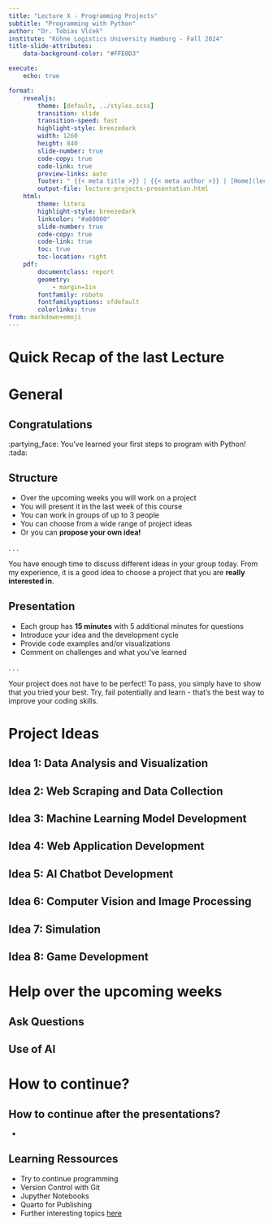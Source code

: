 ```yaml
---
title: "Lecture X - Programming Projects"
subtitle: "Programming with Python"
author: "Dr. Tobias Vlćek"
institute: "Kühne Logistics University Hamburg - Fall 2024"
title-slide-attributes:
    data-background-color: "#FFE0D3"

execute:
    echo: true

format:
    revealjs:
        theme: [default, ../styles.scss]
        transition: slide
        transition-speed: fast
        highlight-style: breezedark
        width: 1260
        height: 840
        slide-number: true
        code-copy: true
        code-link: true
        preview-links: auto
        footer: " {{< meta title >}} | {{< meta author >}} | [Home](lecture-projects.qmd)"
        output-file: lecture-projects-presentation.html
    html:
        theme: litera
        highlight-style: breezedark
        linkcolor: "#a60000"
        slide-number: true
        code-copy: true
        code-link: true
        toc: true
        toc-location: right
    pdf: 
        documentclass: report
        geometry:
            - margin=1in
        fontfamily: roboto
        fontfamilyoptions: sfdefault
        colorlinks: true
from: markdown+emoji
---
```


# [Quick Recap of the last Lecture]{.flow} {.title} 

# [General]{.flow} {.title}

## Congratulations

:partying_face: You've learned your first steps to program with Python! :tada:

## Structure

- Over the upcoming weeks you [will work on a project]{.highlight}
- You will present it in the last week of this course
- You can work in groups of up to 3 people
- You can choose from a wide range of project ideas
- Or you can **propose your own idea!**

. . .

::: {.callout-tip}
You have enough time to discuss different ideas in your group today. From my experience, it is a good idea to choose a project that you are **really interested in**.
:::

## Presentation

- Each group has **15 minutes** with 5 additional minutes for questions
- Introduce your idea and the development cycle
- Provide code examples and/or visualizations
- Comment on [challenges and what you've learned]{.highlight}

. . .

:::{.callout-tip}
Your project does not have to be perfect! To pass, you simply have to show that you tried your best. Try, fail potentially and learn - [that's the best way to improve your coding skills.]{.highlight}
:::


# [Project Ideas]{.flow} {.title}

## Idea 1: Data Analysis and Visualization

## Idea 2: Web Scraping and Data Collection

## Idea 3: Machine Learning Model Development

## Idea 4: Web Application Development

## Idea 5: AI Chatbot Development

## Idea 6: Computer Vision and Image Processing

## Idea 7: Simulation

## Idea 8: Game Development

# [Help over the upcoming weeks]{.flow} {.title}

## Ask Questions

## Use of AI

# [How to continue?]{.flow} {.title}

## How to continue after the presentations?

- 

## Learning Ressources

- Try to continue programming
- Version Control with Git
- Jupyther Notebooks
- Quarto for Publishing
- Further interesting topics [here](../general/literature.qmd)
